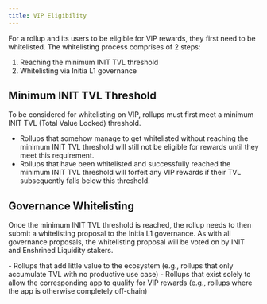 ```yaml
---
title: VIP Eligibility
---
```


For a rollup and its users to be eligible for VIP rewards, they first need to be whitelisted. The whitelisting process comprises of 2 steps:

1. Reaching the minimum INIT TVL threshold
2. Whitelisting via Initia L1 governance

## Minimum INIT TVL Threshold

To be considered for whitelisting on VIP, rollups must first meet a minimum INIT TVL (Total Value Locked) threshold. 

-  Rollups that somehow manage to get whitelisted without reaching the minimum INIT TVL threshold will still not be eligible for rewards until they meet this requirement.
-  Rollups that have been whitelisted and successfully reached the minimum INIT TVL threshold will forfeit any VIP rewards if their TVL subsequently falls below this threshold.

## Governance Whitelisting

Once the minimum INIT TVL threshold is reached, the rollup needs to then submit a whitelisting proposal to the Initia L1 governance. As with all governance proposals, the whitelisting proposal will be voted on by INIT and Enshrined Liquidity stakers.

<Warning>
-  Rollups that add little value to the ecosystem (e.g., rollups that only accumulate TVL with no productive use case)  
-  Rollups that exist solely to allow the corresponding app to qualify for VIP rewards (e.g., rollups where the app is otherwise completely off-chain)
</Warning>
